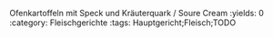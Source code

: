 Ofenkartoffeln mit Speck und Kräuterquark / Soure Cream
:yields: 0
:category: Fleischgerichte
:tags: Hauptgericht;Fleisch;TODO
